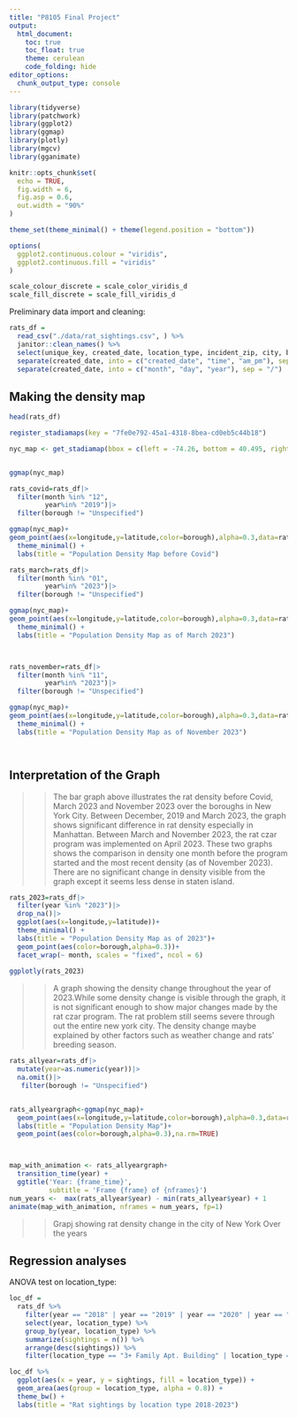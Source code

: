 ```yaml
---
title: "P8105 Final Project"
output: 
  html_document:
    toc: true
    toc_float: true
    theme: cerulean
    code_folding: hide
editor_options: 
  chunk_output_type: console
---
```


```r
library(tidyverse)
library(patchwork)
library(ggplot2)
library(ggmap)
library(plotly)
library(mgcv)
library(gganimate)

knitr::opts_chunk$set(
  echo = TRUE,
  fig.width = 6,
  fig.asp = 0.6,
  out.width = "90%"
)

theme_set(theme_minimal() + theme(legend.position = "bottom"))

options(
  ggplot2.continuous.colour = "viridis",
  ggplot2.continuous.fill = "viridis"
)

scale_colour_discrete = scale_color_viridis_d
scale_fill_discrete = scale_fill_viridis_d
```

Preliminary data import and cleaning:

```r
rats_df = 
  read_csv("./data/rat_sightings.csv", ) %>% 
  janitor::clean_names() %>% 
  select(unique_key, created_date, location_type, incident_zip, city, borough, latitude, longitude, location) %>% 
  separate(created_date, into = c("created_date", "time", "am_pm"), sep = " ") %>% 
  separate(created_date, into = c("month", "day", "year"), sep = "/")
```



## Making the density map
```r
head(rats_df)
```

```r
register_stadiamaps(key = "7fe0e792-45a1-4318-8bea-cd0eb5c44b18")

nyc_map <- get_stadiamap(bbox = c(left = -74.26, bottom = 40.495, right = -73.7, top = 40.92),zoom=10)


ggmap(nyc_map)
```

```r
rats_covid=rats_df|>
  filter(month %in% "12", 
         year%in% "2019")|>
  filter(borough != "Unspecified")

ggmap(nyc_map)+
geom_point(aes(x=longitude,y=latitude,color=borough),alpha=0.3,data=rats_covid)+
  theme_minimal() +
  labs(title = "Population Density Map before Covid")

```




```r

rats_march=rats_df|>
  filter(month %in% "01", 
         year%in% "2023")|>
  filter(borough != "Unspecified")

ggmap(nyc_map)+
geom_point(aes(x=longitude,y=latitude,color=borough),alpha=0.3,data=rats_march)+
  theme_minimal() +
  labs(title = "Population Density Map as of March 2023")




```



```r
rats_november=rats_df|>
  filter(month %in% "11", 
         year%in% "2023")|>
  filter(borough != "Unspecified")

ggmap(nyc_map)+
geom_point(aes(x=longitude,y=latitude,color=borough),alpha=0.3,data=rats_november)+
  theme_minimal() +
  labs(title = "Population Density Map as of November 2023")




```
## Interpretation of the Graph
>>The bar graph above illustrates the rat density before Covid, March 2023 and November 2023 over the boroughs in New York City.
  Between December, 2019 and March 2023, the graph shows significant difference in rat density especially in Manhattan. Between March and November 2023, the rat czar program was implemented on April 2023. These two graphs shows the comparison in density one month before the program started and the most recent density (as of November 2023). There are no significant change in density visible from the graph except it seems less dense in staten island.




```r
rats_2023=rats_df|>
  filter(year %in% "2023")|>
  drop_na()|>
  ggplot(aes(x=longitude,y=latitude))+
  theme_minimal() +
  labs(title = "Population Density Map as of 2023")+
  geom_point(aes(color=borough,alpha=0.3))+
  facet_wrap(~ month, scales = "fixed", ncol = 6)
  
ggplotly(rats_2023)
```

>> A graph showing the density change throughout the year of 2023.While some density change is visible through the graph, it is not significant enough to show major changes made by the rat czar program. The rat problem still seems severe through out the entire new york city. The density change maybe explained by other factors such as weather change and rats' breeding season.

```r
rats_allyear=rats_df|>
  mutate(year=as.numeric(year))|>
  na.omit()|>
   filter(borough != "Unspecified")


rats_allyeargraph<-ggmap(nyc_map)+
  geom_point(aes(x=longitude,y=latitude,color=borough),alpha=0.3,data=rats_allyear)
  labs(title = "Population Density Map")+
  geom_point(aes(color=borough,alpha=0.3),na.rm=TRUE)



map_with_animation <- rats_allyeargraph+
  transition_time(year) +
  ggtitle('Year: {frame_time}',
          subtitle = 'Frame {frame} of {nframes}')
num_years <-  max(rats_allyear$year) - min(rats_allyear$year) + 1
animate(map_with_animation, nframes = num_years, fp=1)

```

>> Grapj showing rat density change in the city of New York Over the years


## Regression analyses

ANOVA test on location_type:

```r
loc_df = 
  rats_df %>% 
    filter(year == "2018" | year == "2019" | year == "2020" | year == "2021" | year == "2022" | year == "2023") %>% 
    select(year, location_type) %>% 
    group_by(year, location_type) %>% 
    summarize(sightings = n()) %>% 
    arrange(desc(sightings)) %>% 
    filter(location_type == "3+ Family Apt. Building" | location_type == "1-2 Family Dwelling" | location_type == "Commercial Building" | location_type == "Construction Site")

loc_df %>% 
  ggplot(aes(x = year, y = sightings, fill = location_type)) + 
  geom_area(aes(group = location_type, alpha = 0.8)) +
  theme_bw() + 
  labs(title = "Rat sightings by location type 2018-2023")
```







